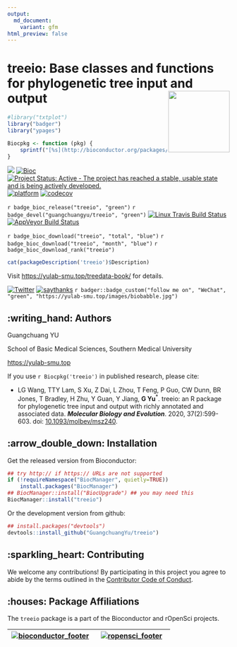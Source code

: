 ```yaml
---
output:
  md_document:
    variant: gfm
html_preview: false
---
```


<!-- README.md is generated from README.Rmd. Please edit that file -->


#  treeio: Base classes and functions for phylogenetic tree input and output <a href="https://yulab-smu.top/treedata-book/"><img src="man/figures/logo.png" align="right" height="139" /></a>

```r
#library("txtplot")
library("badger")
library("ypages")

Biocpkg <- function (pkg) {
    sprintf("[%s](http://bioconductor.org/packages/%s)", pkg, pkg)
}
```

[![](https://badges.ropensci.org/179_status.svg)](https://github.com/ropensci/onboarding/issues/179)
[![Bioc](http://www.bioconductor.org/shields/years-in-bioc/treeio.svg)](https://www.bioconductor.org/packages/devel/bioc/html/treeio.html#since)
[![Project Status: Active - The project has reached a stable, usable state and is being actively developed.](http://www.repostatus.org/badges/latest/active.svg)](http://www.repostatus.org/#active)
[![platform](http://www.bioconductor.org/shields/availability/devel/treeio.svg)](https://www.bioconductor.org/packages/devel/bioc/html/treeio.html#archives)
[![codecov](https://codecov.io/gh/GuangchuangYu/treeio/branch/master/graph/badge.svg)](https://codecov.io/gh/GuangchuangYu/treeio)


`r badge_bioc_release("treeio", "green")`
`r badge_devel("guangchuangyu/treeio", "green")`
[![Linux Travis Build Status](https://img.shields.io/travis/GuangchuangYu/treeio/master.svg?label=Linux)](https://travis-ci.org/GuangchuangYu/treeio)
[![AppVeyor Build Status](https://img.shields.io/appveyor/ci/Guangchuangyu/treeio/master.svg?label=Windows)](https://ci.appveyor.com/project/GuangchuangYu/treeio)


`r badge_bioc_download("treeio", "total", "blue")`
`r badge_bioc_download("treeio", "month", "blue")`
`r badge_bioc_download_rank("treeio")`



```r
cat(packageDescription('treeio')$Description)
```

Visit <https://yulab-smu.top/treedata-book/> for details.


[![Twitter](https://img.shields.io/twitter/url/http/shields.io.svg?style=social&logo=twitter)](https://twitter.com/intent/tweet?hashtags=treeio&url=http://onlinelibrary.wiley.com/doi/10.1111/2041-210X.12628/abstract&screen_name=guangchuangyu)
[![saythanks](https://img.shields.io/badge/say-thanks-ff69b4.svg)](https://saythanks.io/to/GuangchuangYu)
`r badger::badge_custom("follow me on", "WeChat", "green", "https://yulab-smu.top/images/biobabble.jpg")`




## :writing_hand: Authors

Guangchuang YU 

School of Basic Medical Sciences, Southern Medical University

<https://yulab-smu.top>

If you use `r Biocpkg('treeio')` in published research, please cite:

+ LG Wang, TTY Lam, S Xu, Z Dai, L Zhou, T Feng, P Guo, CW Dunn, BR Jones, T Bradley, H Zhu, Y Guan, Y Jiang, __G Yu__^\*^. treeio: an R package for phylogenetic tree input and output with richly annotated and associated data. __*Molecular Biology and Evolution*__. 2020, 37(2):599-603. doi: [10.1093/molbev/msz240](http://dx.doi.org/10.1093/molbev/msz240).


## :arrow_double_down: Installation

Get the released version from Bioconductor:

```r
## try http:// if https:// URLs are not supported
if (!requireNamespace("BiocManager", quietly=TRUE))
    install.packages("BiocManager")
## BiocManager::install("BiocUpgrade") ## you may need this
BiocManager::install("treeio")
```

Or the development version from github:

```r
## install.packages("devtools")
devtools::install_github("GuangchuangYu/treeio")
```



## :sparkling_heart: Contributing

We welcome any contributions! By participating in this project you agree to
abide by the terms outlined in the [Contributor Code of Conduct](CONDUCT.md).


## :houses: Package Affiliations

The `treeio` package is a part of the Bioconductor and rOpenSci projects.

| [![bioconductor_footer](http://bioconductor.org/images/logo_bioconductor.gif)](http://bioconductor.org) | [![ropensci_footer](http://ropensci.org/public_images/github_footer.png)](http://ropensci.org) |
|:-------------------------------------------------------------------------------------------------------:|:----------------------------------------------------------------------------------------------:|

